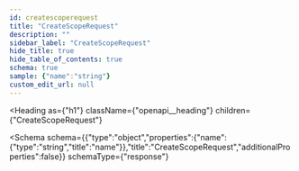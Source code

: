 ```yaml
---
id: createscoperequest
title: "CreateScopeRequest"
description: ""
sidebar_label: "CreateScopeRequest"
hide_title: true
hide_table_of_contents: true
schema: true
sample: {"name":"string"}
custom_edit_url: null
---
```



<Heading
  as={"h1"}
  className={"openapi__heading"}
  children={"CreateScopeRequest"}
>
</Heading>





<Schema
  schema={{"type":"object","properties":{"name":{"type":"string","title":"name"}},"title":"CreateScopeRequest","additionalProperties":false}}
  schemaType={"response"}
>
  
</Schema>
            